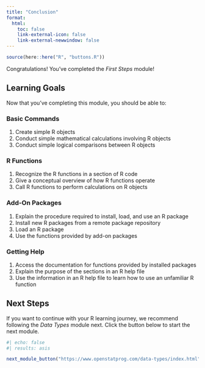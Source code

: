 ---
title: "Conclusion"
format:
  html: 
    toc: false
    link-external-icon: false
    link-external-newwindow: false
---

```{r include = FALSE}
source(here::here("R", "buttons.R"))
```

Congratulations! You've completed the *First Steps* module!

## Learning Goals

Now that you've completing this module, you should be able to:

### Basic Commands

1. Create simple R objects
1. Conduct simple mathematical calculations involving R objects
1. Conduct simple logical comparisons between R objects

### R Functions

1. Recognize the R functions in a section of R code
1. Give a conceptual overview of how R functions operate
1. Call R functions to perform calculations on R objects

### Add-On Packages

1. Explain the procedure required to install, load, and use an R package
1. Install new R packages from a remote package repository
1. Load an R package
1. Use the functions provided by add-on packages

### Getting Help

1. Access the documentation for functions provided by installed packages
1. Explain the purpose of the sections in an R help file
1. Use the information in an R help file to learn how to use an unfamiliar R function

## Next Steps

If you want to continue with your R learning journey, we recommend following the *Data Types* module next. Click the 
button below to start the next module.

```{r}
#| echo: false
#| results: asis

next_module_button("https://www.openstatprog.com/data-types/index.html")
```
